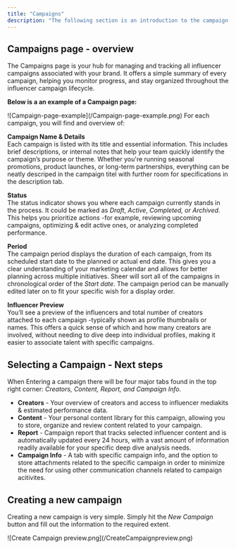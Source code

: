 ```yaml
---
title: "Campaigns"
description: "The following section is an introduction to the campaign site. The Campaigns tab gives you a centralized view of all influencer campaigns connected to your brand. It’s your starting point for tracking progress, performance, and next steps—all in one place."
---
```


## Campaigns page - overview

The Campaigns page is your hub for managing and tracking all influencer campaigns associated with your brand. It offers a simple summary of every campaign, helping you monitor progress, and stay organized throughout the influencer campaign lifecycle.

**Below is a an example of a Campaign page:**
<Frame>
![Campaign-page-example](/Campaign-page-example.png)
</Frame>
For each campaign, you will find and overview of:

**Campaign Name & Details**\
Each campaign is listed with its title and essential information. This includes brief descriptions, or internal notes that help your team quickly identify the campaign’s purpose or theme. Whether you're running seasonal promotions, product launches, or long-term partnerships, everything can be neatly descriped in the campaign titel with further room for specifications in the description tab.

**Status**\
The status indicator shows you where each campaign currently stands in the process. It could be marked as _Draft_, _Active_, _Completed, or Archived_. This helps you prioritize actions -for example, reviewing upcoming campaigns, optimizing & edit active ones, or analyzing completed performance.

**Period**\
The campaign period displays the duration of each campaign, from its scheduled start date to the planned or actual end date. This gives you a clear understanding of your marketing calendar and allows for better planning across multiple initiatives. Sheer will sort all of the campaigns in chronological order of the _Start date_. The campaign period can be manually edited later on to fit your specific wish for a display order.

**Influencer Preview**\
You’ll see a preview of the influencers and total number of creators attached to each campaign -typically shown as profile thumbnails or names. This offers a quick sense of which and how many creators are involved, without needing to dive deep into individual profiles, making it easier to associate talent with specific campaigns.

## Selecting a Campaign - Next steps

When Entering a campaign there will be four major tabs found in the top right corner: _Creators, Content, Report, and Campaign Info._

- **Creators** - Your overview of creators and access to influencer mediakits & estimated performance data.
- **Content** - Your personal content library for this campaign, allowing you to store, organize and review content related to your campaign.
- **Report** - Campaign report that tracks selected influencer content and is automatically updated every 24 hours, with a vast amount of information readily available for your specific deep dive analysis needs.
- **Campaign Info** - A tab with specific campaign info, and the option to store attachments related to the specific campaign in order to minimize the need for using other communication channels related to campaign acitivites.

## Creating a new campaign

Creating a new campaign is very simple. Simply hit the _New Campaign_ button and fill out the information to the required extent.
<Frame>
![Create Campaign preview.png](/CreateCampaignpreview.png)
</Frame>